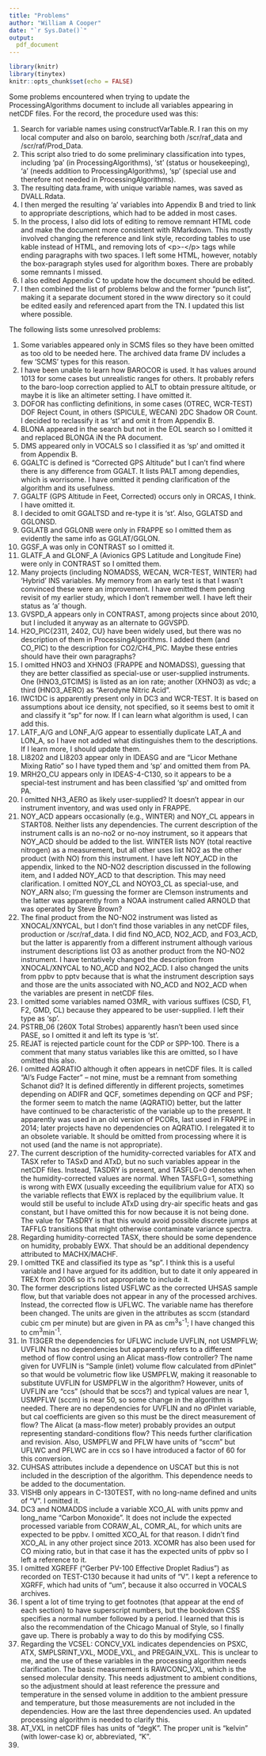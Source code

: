 ```yaml
---
title: "Problems"
author: "William A Cooper"
date: "`r Sys.Date()`"
output:
  pdf_document
---
```


```r
library(knitr)
library(tinytex)
knitr::opts_chunk$set(echo = FALSE)
```

Some problems encountered when trying to update the ProcessingAlgorithms document to include all variables appearing in netCDF files. For the record, the procedure used was this:  
<!-- Note: used rmarkdown::render("Problems.Rmd", output_format = 'pdf_document') to get pdf. -->

1. Search for variable names using constructVarTable.R. I ran this on my local computer and also on barolo, searching both /scr/raf_data and /scr/raf/Prod_Data.  
2. This script also tried to do some preliminary classification into types, including 'pa' (in ProcessingAlgorithms), 'st' (status or housekeeping), 'a' (needs addition to ProcessingAlgorithms), 'sp' (special use and therefore not needed in ProcessingAlgorithms).  
3. The resulting data.frame, with unique variable names, was saved as DVALL.Rdata.  
4. I then merged the resulting 'a' variables into Appendix B and tried to link to appropriate descriptions, which had to be added in most cases.  
5. In the process, I also did lots of editing to remove remnant HTML code and make the document more consistent with RMarkdown. This mostly involved changing the reference and link style, recording tables to use kable instead of HTML, and removing lots of \<p\>-\</p\> tags while ending paragraphs with two spaces. I left some HTML, however, notably the box-paragraph styles used for algorithm boxes. There are probably some remnants I missed.  
6. I also edited Appendix C to update how the document should be edited.  
7. I then combined the list of problems below and the former "punch list", making it a separate document stored in the www directory so it could be edited easily and referenced apart from the TN.  I updated this list where possible.  


The following lists some unresolved problems:  

1. Some variables appeared only in SCMS files so they have been omitted as too old to be needed here. The archived data frame DV includes a few 'SCMS' types for this reason.  
2. I have been unable to learn how BAROCOR is used. It has values around 1013 for some cases but unrealistic ranges for others. It probably refers to the baro-loop correction applied to ALT to obtain pressure altitude, or maybe it is like an altimeter setting. I have omitted it.  
3. DOFOR has conflicting definitions, in some cases (OTREC, WCR-TEST) DOF Reject Count, in others (SPICULE, WECAN) 2DC Shadow OR Count. I decided to reclassify it as 'st' and omit it from Appendix B.  
4. BLONA appeared in the search but not in the EOL search so I omitted it and replaced BLONGA iN the PA document.  
5. DMS appeared only in VOCALS so I classified it as 'sp' and omitted it from Appendix B.  
6. GGALTC is defined is "Corrected GPS Altitude" but I can't find where there is any difference from GGALT. It lists PALT among dependies, which is worrisome. I have omitted it pending clarification of the algorithm and its usefulness.  
7. GGALTF (GPS Altitude in Feet, Corrected) occurs only in ORCAS, I think. I have omitted it.  
8. I decided to omit GGALTSD and re-type it is 'st'. Also, GGLATSD and GGLONSD.  
9. GGLATB and GGLONB were only in FRAPPE so I omitted them as evidently the same info as GGLAT/GGLON.  
10. GGSF_A was only in CONTRAST so I omitted it.  
11. GLATF_A and GLONF_A (Avionics GPS Latitude and Longitude Fine) were only in CONTRAST so I omitted them.  
12. Many projects (including NOMADSS, WECAN, WCR-TEST, WINTER) had 'Hybrid' INS variables. My memory from an early test is that I wasn't convinced these were an improvement. I have omitted them pending revisit of my earlier study, which I don't remember well. I have left their status as 'a' though.  
13. GVSPD_A appears only in CONTRAST, among projects since about 2010, but I included it anyway as an alternate to GGVSPD.  
14. H2O_PIC{2311, 2402, CU} have been widely used, but there was no description of them in ProcessingAlgorithms. I added them (and CO_PIC) to the description for CO2/CH4_PIC. Maybe these entries should have their own paragraphs?  
15. I omitted HNO3 and XHNO3 (FRAPPE and NOMADSS), guessing that they are better classified as special-use or user-supplied instruments. One (HNO3_GTCIMS) is listed as an ion rate; another (XHNO3) as vdc; a third (HNO3_AERO) as "Aerodyne Nitric Acid".  
16. IWC1DC is apparently present only in DC3 and WCR-TEST. It is based on assumptions about ice density, not specified, so it seems best to omit it and classify it "sp" for now. If I can learn what algorithm is used, I can add this.  
17. LATF_A/G and LONF_A/G appear to essentially duplicate LAT_A and LON_A, so I have not added what distinguishes them to the descriptions. If I learn more, I should update them.  
18. LI8202 and LI8203 appear only in IDEASG and are "Licor Methane Mixing Ratio" so I have typed them and 'sp' and omitted them from PA.  
19. MRH2O_CU appears only in IDEAS-4-C130, so it appears to be a special-test instrument and has been classified 'sp' and omitted from PA.  
20. I omitted NH3_AERO as likely user-supplied? It doesn't appear in our instrument inventory, and was used only in FRAPPE.  
21. NOY_ACD appears occasionally (e.g., WINTER) and NOY_CL appears in START08. Neither lists any dependencies. The current description of the instrument calls is an no-no2 or no-noy instrument, so it appears that NOY_ACD should be added to the list. WINTER lists NOY (total reactive nitrogen) as a measurement, but all other uses list NO2 as the other product (with NO) from this instrument. I have left NOY_ACD in the appendix, linked to the NO-NO2 description discussed in the following item, and I added NOY_ACD to that description. This may need clarification. I omitted NOY_CL and NOYO3_CL as special-use, and NOY_ARN also; I'm guessing the former are Clemson instruments and the latter was apparently from a NOAA instrument called ARNOLD that was operated by Steve Brown?      
22. The final product from the NO-NO2 instrument was listed as XNOCAL/XNYCAL, but I don't find those variables in any netCDF files, production or /scr/raf_data. I did find NO_ACD, NO2_ACD, and FO3_ACD, but the latter is apparently from a different instrument although various instrument descriptions list O3 as another product from the NO-NO2 instrument. I have tentatively changed the description from XNOCAL/XNYCAL to NO_ACD and NO2_ACD. I also changed the units from ppbv to pptv because that is what the instrument description says and those are the units associated with NO_ACD and NO2_ACD when the variables are present in netCDF files.  
23. I omitted some variables named O3MR_ with various suffixes (CSD, F1, F2, GMD, CL) because they appeared to be user-supplied. I left their type as 'sp'.  
24. PSTRB_06 (260X Total Strobes) apparently hasn't been used since PASE, so I omitted it and left its type is 'st'.  
25. REJAT is rejected particle count for the CDP or SPP-100. There is a comment that many status variables like this are omitted, so I have omitted this also.  
26. I omitted AQRATIO although it often appears in netCDF files. It is called "Al's Fudge Facter" -- not mine, must be a remnant from something Schanot did? It is defined differently in different projects, sometimes depending on ADIFR and QCF, sometimes depending on QCF and PSF; the former seem to match the name (AQRATIO) better, but the latter have continued to be characteristic of the variable up to the present. It apparently was used in an old version of PCORs, last used in FRAPPE in 2014; later projects have no dependencies on AQRATIO. I relegated it to an obsolete variable. It should be omitted from processing where it is not used (and the name is not appropriate).  
27. The current description of the humidity-corrected variables for ATX and TASX refer to TASxD and ATxD, but no such variables appear in the netCDF files. Instead, TASDRY is present, and TASFLG=0 denotes when the humidity-corrected values are normal. When TASFLG=1, something is wrong with EWX (usually exceeding the equilibrium value for ATX) so the variable reflects that EWX is replaced by the equilibrium value. It would still be useful to include ATxD using dry-air specific heats and gas constant, but I have omitted this for now because it is not being done. The value for TASDRY is that this would avoid possible discrete jumps at TAFFLG transitions that might otherwise contaminate variance spectra.  
28. Regarding humidity-corrected TASX, there should be some dependence on humidity, probably EWX. That should be an additional dependency attributed to MACHX/MACHF.  
29. I omitted TKE and classified its type as "sp". I think this is a useful variable and I have argued for its addition, but to date it only appeared in TREX from 2006 so it's not appropriate to include it.  
30. The former descriptions listed USFLWC as the corrected UHSAS sample flow, but that variable does not appear in any of the processed archives. Instead, the corrected flow is UFLWC. The variable name has therefore been changed. The units are given in the attributes as sccm (standard cubic cm per minute) but are given in PA as cm^3^s^-1^; I have changed this to cm^3^min^-1^.   
31. In TI3GER the dependencies for UFLWC include UVFLIN, not USMPFLW; UVFLIN has no dependencies but apparently refers to a different method of flow control using an Alicat mass-flow controller? The name given for UVFLIN is "Sample (inlet) volume flow calculated from dPinlet" so that would be volumetric flow like USMPFLW, making it reasonable to substitute UVFLIN for USMPFLW in the algorithm? However, units of UVFLIN are "ccs" (should that be sccs?) and typical values are near 1, USMPFLW (sccm) is near 50, so some change in the algorithm is needed. There are no dependencies for UVFLIN and no dPinlet variable, but cal coefficients are given so this must be the direct measurement of flow? The Alicat (a mass-flow meter) probably provides an output representing standard-conditions flow? This needs further clarification and revision. Also, USMPFLW and PFLW have units of "sccm" but UFLWC and PFLWC are in ccs so I have introduced a factor of 60 for this conversion.    
32. CUHSAS attributes include a dependence on USCAT but this is not included in the description of the algorithm. This dependence needs to be added to the documentation.  
33. VISHB only appears in C-130TEST, with no long-name defined and units of "V". I omitted it.  
34. DC3 and NOMADDS include a variable XCO_AL with units ppmv and long_name "Carbon Monoxide". It does not include the expected processed variable from CORAW_AL, COMR_AL, for which units are expected to be ppbv. I omitted XCO_AL for that reason. I didn't find XCO_AL in any other project since 2013. XCOMR has also been used for CO mixing ratio, but in that case it has the expected units of ppbv so I left a reference to it.    
35. I omitted XGREFF ("Gerber PV-100 Effective Droplet Radius") as recorded on TEST-C130 because it had units of "V". I kept a reference to XGRFF, which had units of "um", because it also occurred in VOCALS archives.  
36. I spent a lot of time trying to get footnotes (that appear at the end of each section) to have superscript numbers, but the bookdown CSS specifies a normal number followed by a period. I learned that this is also the recommendation of the Chicago Manual of Style, so I finally gave up. There is probably a way to do this by modifying CSS.  
37. Regarding the VCSEL: CONCV_VXL indicates dependencies on PSXC, ATX, SMPLSRINT_VXL, MODE_VXL, and PREGAIN_VXL. This is unclear to me, and the use of these variables in the processing algorithm needs clarification. The basic measurement is RAWCONC_VXL, which is the sensed molecular density. This needs adjustment to ambient conditions, so the adjustment should at least reference the pressure and temperature in the sensed volume in addition to the ambient pressure and temperature, but those measurements are not included in the dependencies. How are the last three dependencies used. An updated processing algorithm is needed to clarify this.  
38. AT_VXL in netCDF files has units of "degK". The proper unit is "kelvin" (with lower-case k) or, abbreviated, "K".  
39.  